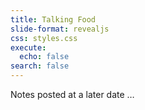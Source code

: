 ```yaml
---
title: Talking Food 
slide-format: revealjs
css: styles.css
execute:
  echo: false
search: false
---
```


Notes posted at a later date ...
